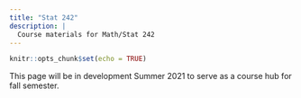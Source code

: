 ```yaml
---
title: "Stat 242"
description: | 
  Course materials for Math/Stat 242
---
```


```r
knitr::opts_chunk$set(echo = TRUE)
```

This page will be in development Summer 2021 to serve as a course hub for fall semester.